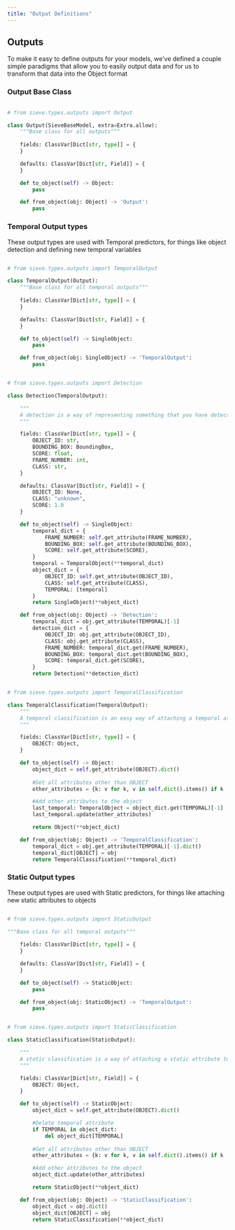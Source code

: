 ```yaml
---
title: "Output Definitions"
---
```


## Outputs
To make it easy to define outputs for your models, we've defined a couple simple paradigms that allow you
to easily output data and for us to transform that data into the Object format

### Output Base Class

<CodeGroup>

```python Output

# from sieve.types.outputs import Output

class Output(SieveBaseModel, extra=Extra.allow):
    """Base class for all outputs"""
    
    fields: ClassVar[Dict[str, type]] = {
    }

    defaults: ClassVar[Dict[str, Field]] = {
    }

    def to_object(self) -> Object:
        pass

    def from_object(obj: Object) -> 'Output':
        pass
```

</CodeGroup>

### Temporal Output types

These output types are used with Temporal predictors, for things like object detection and defining new
temporal variables

<CodeGroup>

```python TemporalOutput

# from sieve.types.outputs import TemporalOutput

class TemporalOutput(Output):
    """Base class for all temporal outputs"""
    
    fields: ClassVar[Dict[str, type]] = {
    }

    defaults: ClassVar[Dict[str, Field]] = {
    }

    def to_object(self) -> SingleObject:
        pass

    def from_object(obj: SingleObject) -> 'TemporalOutput':
        pass

```

```python Detection

# from sieve.types.outputs import Detection

class Detection(TemporalOutput):

    """
    A detection is a way of representing something that you have detected in a frame, and transforming it into an object.
    """

    fields: ClassVar[Dict[str, type]] = {
        OBJECT_ID: str,
        BOUNDING_BOX: BoundingBox,
        SCORE: float,
        FRAME_NUMBER: int,
        CLASS: str,
    }

    defaults: ClassVar[Dict[str, Field]] = {
        OBJECT_ID: None,
        CLASS: "unknown",
        SCORE: 1.0
    }

    def to_object(self) -> SingleObject:
        temporal_dict = {
            FRAME_NUMBER: self.get_attribute(FRAME_NUMBER),
            BOUNDING_BOX: self.get_attribute(BOUNDING_BOX),
            SCORE: self.get_attribute(SCORE),
        }
        temporal = TemporalObject(**temporal_dict)
        object_dict = {
            OBJECT_ID: self.get_attribute(OBJECT_ID),
            CLASS: self.get_attribute(CLASS),
            TEMPORAL: [temporal]
        }
        return SingleObject(**object_dict)

    def from_object(obj: Object) -> 'Detection':
        temporal_dict = obj.get_attribute(TEMPORAL)[-1]
        detection_dict = {
            OBJECT_ID: obj.get_attribute(OBJECT_ID),
            CLASS: obj.get_attribute(CLASS),
            FRAME_NUMBER: temporal_dict.get(FRAME_NUMBER),
            BOUNDING_BOX: temporal_dict.get(BOUNDING_BOX),
            SCORE: temporal_dict.get(SCORE),
        }
        return Detection(**detection_dict)
```

```python TemporalClassification

# from sieve.types.outputs import TemporalClassification

class TemporalClassification(TemporalOutput):
    """
    A temporal classification is an easy way of attaching a temporal attribute to an object.
    """

    fields: ClassVar[Dict[str, type]] = {
        OBJECT: Object,
    }

    def to_object(self) -> Object:
        object_dict = self.get_attribute(OBJECT).dict()
        
        #Get all attributes other than OBJECT
        other_attributes = {k: v for k, v in self.dict().items() if k != OBJECT}

        #Add other attributes to the object
        last_temporal: TemporalObject = object_dict.get(TEMPORAL)[-1]
        last_temporal.update(other_attributes)

        return Object(**object_dict)

    def from_object(obj: Object) -> 'TemporalClassification':
        temporal_dict = obj.get_attribute(TEMPORAL)[-1].dict()
        temporal_dict[OBJECT] = obj
        return TemporalClassification(**temporal_dict)
```

</CodeGroup>

### Static Output types 

These output types are used with Static predictors, for things like attaching new static attributes to objects

<CodeGroup>

```python StaticOutput

# from sieve.types.outputs import StaticOutput

"""Base class for all temporal outputs"""
    
    fields: ClassVar[Dict[str, type]] = {
    }

    defaults: ClassVar[Dict[str, Field]] = {
    }

    def to_object(self) -> StaticObject:
        pass

    def from_object(obj: StaticObject) -> 'TemporalOutput':
        pass

```

```python StaticClassification

# from sieve.types.outputs import StaticClassification

class StaticClassification(StaticOutput):

    """
    A static classification is a way of attaching a static attribute to an object.
    """

    fields: ClassVar[Dict[str, Field]] = {
        OBJECT: Object,
    }

    def to_object(self) -> StaticObject:
        object_dict = self.get_attribute(OBJECT).dict()

        #Delete temporal attribute
        if TEMPORAL in object_dict:
            del object_dict[TEMPORAL]
        
        #Get all attributes other than OBJECT
        other_attributes = {k: v for k, v in self.dict().items() if k != OBJECT}

        #Add other attributes to the object
        object_dict.update(other_attributes)

        return StaticObject(**object_dict)

    def from_object(obj: Object) -> 'StaticClassification':
        object_dict = obj.dict()
        object_dict[OBJECT] = obj
        return StaticClassification(**object_dict)
```

</CodeGroup>